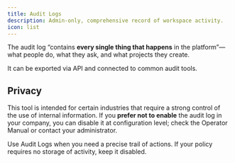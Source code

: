 ```yaml
---
title: Audit Logs
description: Admin‑only, comprehensive record of workspace activity.
icon: list
---
```


The audit log “contains **every single thing that happens** in the platform”—what people do, what they ask, and what projects they create.

It can be exported via API and connected to common audit tools.

## Privacy
This tool is intended for certain industries that require a strong control of the use of internal information. If you **prefer not to enable** the audit log in your company, you can disable it at configuration level; check the Operator Manual or contact your administrator. 

<Callout type="tip">
Use Audit Logs when you need a precise trail of actions. If your policy requires no storage of activity, keep it disabled.
</Callout>

